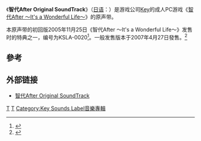 {{Infobox Album
| Name           = 智代After Original SoundTrack
| Type           = 原声带
| Artist         = 
| Released       =
| Recorded       =
| Cover          = 
| Genre          = 
| Length         = 初回限定封入版：1:09:14
| Label          = [[Key_Sounds_Label|Key Sounds Label]]
| Producer       =
| Reviews        =
| Chart position =
| Certification  =
| Last album     =
| This album     =
| Next album     =
| Misc           = KSLA-0020（初回版）
}}
《'''智代After Original SoundTrack'''》（[[日语|日语]]：{{lang|ja|智代アフター ORIGINAL SOUNDTRACK}}）是游戏公司[[Key_(公司)|Key]]的成人PC游戏《[[智代After_～It's_a_Wonderful_Life～|智代After ～It's a Wonderful Life～]]》的原声带。

本原声带的初回版2005年11月25日《智代After ～It's a Wonderful Life～》发售时的特典之一，编号为KSLA-0020<ref>{{citeweb|url=http://key.soundslabel.com/discography.html?ksl0020/ksl0020|title=Key Sounds Label's discography|publisher=[[Key_Sounds_Label|Key Sounds Label]]|accessdate=2013年10月22日|language=Ja|archive-date=2012年9月29日|archive-url=https://www.webcitation.org/6B2GYxagZ?url=http://key.soundslabel.com/discography.html?ksl0020%2Fksl0020|dead-url=no}}</ref>。一般发售版本于2007年4月27日發售。<ref>{{citeweb|url=http://www.product.co.jp/?enter=1&page=1&id=491|title=''Tomoyo After Original Soundtrack'' listing|publisher=[[Visual_Art's|Visual Art's]]|accessdate=2013年10月22日|language=Ja|archive-date=2013年10月23日|archive-url=https://web.archive.org/web/20131023061303/http://www.product.co.jp/?enter=1&page=1&id=491|dead-url=no}}</ref>
{{Tracklist
| all_music       = 
| extra_column    = 
| headline        = Track listing
| total_length    =  1:09:14
| title1          = Light colors
| note1           = 由[[麻枝准|麻枝准]]作詞；[[Lia|Lia]]演唱
| arranger1       = [[折戶伸治|折戶伸治]]
| length1         = 6:38 
| title2          = Hope
| note2           =
| arranger2       = [[麻枝准|麻枝准]]
| length2         = 2:43
| title3          = Love Song 
| note3           =
| arranger3          = 麻枝准
| length3         = 2:51
| title4          = Dear Old Home
| note4           =
| arranger4          = 折戶伸治
| length4         = 3:31
| title5          = Rivulet
| note5           =
| arranger5          = 折戶伸治
| length5         = 2:33
| title6          = Morning Glow 
| note6           =
| arranger6          = 麻枝准
| length6         = 3:03
| title7          = Favorite Loop
| note7           =
| arranger7          = [[戶越馬込|戶越馬込]]
| length7         = 3:19
| title8          = Old Summer Days 
| note8           =
| arranger8          = 麻枝准
| length8         = 2:33
| title9          = Harmony 
| note9           =
| arranger9          = 折戶伸治
| length9         = 2:17
| title10          = Worth Living
| note10           =
| arranger10          = 戶越馬込
| length10         = 4:10
| title11          = Young Lust 
| note11           =
| arranger11          = 折戶伸治
| length11         = 3:24
| title12          = Dear old home-piano- 
| note12           =
| arranger12          = 折戶伸治
| length12         = 4:13
| title13          = Memories 
| note13           =
| arranger13          = 麻枝准
| length13         = 2:34
| title14          = Love song-piano- 
| note14           =
| arranger14          = 麻枝准
| length14         = 3:21
| title15          = Harmony with sorrow 
| note15           =
| arranger15          = 折戶伸治
| length15         = 3:12
| title16          =  Life is like a Melody 
| note16           = 由[[麻枝准|麻枝准]]作詞；[[Lia|Lia]]演唱
| arranger16          = 麻枝准
| length16         = 5:25
| title17          = Battle tune
| note17           =
| arranger17          = 折戶伸治
| length17         = 2:22
| title18          = Destroyer 
| note18           =
| arranger18          = 折戶伸治
| length18         = 3:08
| title19          = Resonator 
| note19           =
| arranger19          = 折戶伸治
| length19         = 1:35
| title20          = Light colors-short ver.- 
| note20           = 由[[麻枝准|麻枝准]]作詞；[[Lia|Lia]]演唱
| arranger20          = 折戶伸治
| length20         = 2:36
| title21          = Life is like a Melody-short ver.- 
| note21           = 由[[麻枝准|麻枝准]]作詞；[[Lia|Lia]]演唱
| arranger21          = 麻枝准
| length21         = 3:46
| extra21          =
}}

==參考==
{{reflist}}

== 外部链接 ==
* [http://key.soundslabel.com/discography.html?ksl0020/ksl0020 智代After Original SoundTrack] {{WebCite|url=https://www.webcitation.org/6B2GYxagZ?url=http://key.soundslabel.com/discography.html?ksl0020%2Fksl0020 |date=20120929082609 |dateformat=iso }}{{ja icon}}

{{Key}}
[[Category:2005年原聲帶|T]]
[[Category:電子遊戲原聲帶|T]]
[[Category:Key_Sounds_Label音樂專輯|Category:Key Sounds Label音樂專輯]]